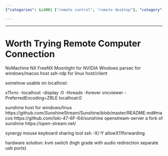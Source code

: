 ```yaml
---
{"categories": &id001 ["remote control", "remote desktop"], "category": "Remote Connection", "date": "2023-12-22 23:52:59", "description": "This article discusses different remote computer connection software options including NoMachine NX, FreeNX, Moonlight, parsec, ssh-rdp, x11vnc, vncviewer, sunshine host, and openstream-server that are compatible with both Windows and Linux hosts. Additionally, it introduces a hardware solution, the KVM switch, which supports audio redirection and separate USB ports.", "tags": *id001, "title": "Worth Trying Remote Computer Connection"}

---
```


------

# Worth Trying Remote Computer Connection

NoMachine NX
FreeNX
Moonlight for NVIDIA Windows
parsec for windows/macos host
ssh-rdp for linux host/client

somehow usable on localhost:

x11vnc -localhost -display :0 -threads -forever
vncviewer -PreferredEncoding=ZRLE localhoat:0

sunshine host for windows/linux
https://github.com/SunshineStream/Sunshine/blob/master/README.md#macos
https://github.com/loki-47-6F-64/sunshine
openstream-server a fork of sunshine
https://open-stream.net/

synergy mouse keyboard sharing tool
ssh -X/-Y allowX11forwarding

hardware solution: kvm switch (high grade with audio redirection separate usb ports)

